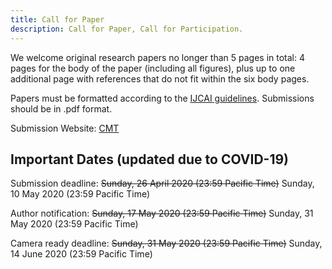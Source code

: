 ```yaml
---
title: Call for Paper
description: Call for Paper, Call for Participation.
---
```


<PageDescription>


We welcome original research papers no longer than 5 pages in total: 4 pages for the body of the paper (including all figures), plus up to one additional page with references that do not fit within the six body pages.

Papers must be formatted according to the [IJCAI guidelines](https://www.ijcai.org/authors_kit). Submissions should be in .pdf format.

Submission Website: [CMT](https://cmt3.research.microsoft.com/DCM2020)

</PageDescription>

## Important Dates (updated due to COVID-19)
<AnchorLinks>
  
  <AnchorLink>Submission deadline: <STRIKE>Sunday, 26 April 2020 (23:59 Pacific Time)</STRIKE> Sunday, 10 May 2020 (23:59 Pacific Time)</AnchorLink>
  
  <AnchorLink>Author notification: <STRIKE>Sunday, 17 May 2020 (23:59 Pacific Time)</STRIKE> Sunday, 31 May 2020 (23:59 Pacific Time)</AnchorLink>
  
  <AnchorLink>Camera ready deadline: <STRIKE>Sunday, 31 May 2020 (23:59 Pacific Time)</STRIKE> Sunday, 14 June 2020 (23:59 Pacific Time)</AnchorLink>
  
</AnchorLinks>
